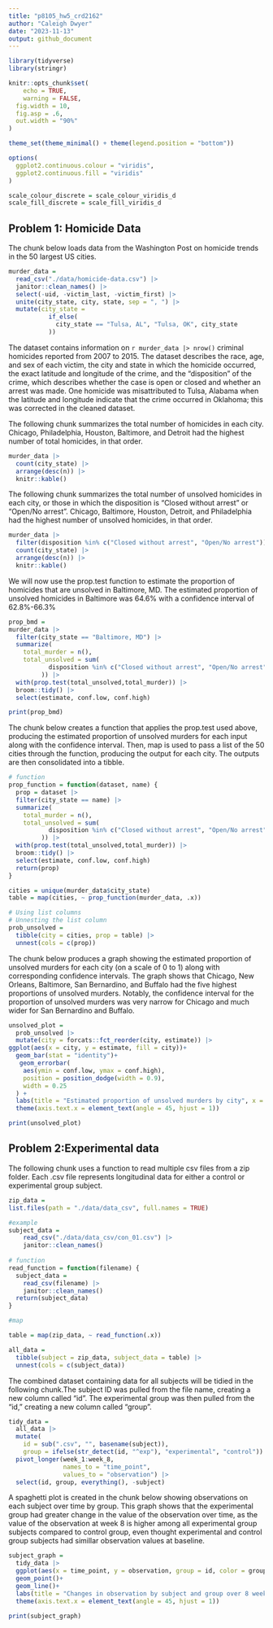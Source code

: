 ```yaml
---
title: "p8105_hw5_crd2162"
author: "Caleigh Dwyer"
date: "2023-11-13"
output: github_document
---
```



```r
library(tidyverse)
library(stringr)

knitr::opts_chunk$set(
	echo = TRUE,
	warning = FALSE,
  fig.width = 10,
  fig.asp = .6,
  out.width = "90%"
)

theme_set(theme_minimal() + theme(legend.position = "bottom"))

options(
  ggplot2.continuous.colour = "viridis",
  ggplot2.continuous.fill = "viridis"
)

scale_colour_discrete = scale_colour_viridis_d
scale_fill_discrete = scale_fill_viridis_d
```

## Problem 1: Homicide Data

The chunk below loads data from the Washington Post on homicide trends in the 50 largest US cities. 

```r
murder_data =
  read_csv("./data/homicide-data.csv") |> 
  janitor::clean_names() |> 
  select(-uid, -victim_last, -victim_first) |> 
  unite(city_state, city, state, sep = ", ") |> 
  mutate(city_state = 
           if_else(
             city_state == "Tulsa, AL", "Tulsa, OK", city_state
           ))
```


The dataset contains information on `r murder_data |> nrow()` criminal homicides reported from 2007 to 2015. The dataset describes the race, age, and sex of each victim, the city and state in which the homicide occurred, the exact latitude and longitude of the crime, and the "disposition" of the crime, which describes whether the case is open or closed and whether an arrest was made. One homicide was misattributed to Tulsa, Alabama when the latitude and longitude indicate that the crime occurred in Oklahoma; this was corrected in the cleaned dataset.

The following chunk summarizes the total number of homicides in each city. Chicago, Philadelphia, Houston, Baltimore, and Detroit had the highest number of total homicides, in that order.

```r
murder_data |> 
  count(city_state) |> 
  arrange(desc(n)) |> 
  knitr::kable()
```

The following chunk summarizes the total number of unsolved homicides in each city, or those in which the disposition is "Closed without arrest" or "Open/No arrest". Chicago, Baltimore, Houston, Detroit, and Philadelphia had the highest number of unsolved homicides, in that order.

```r
murder_data |> 
  filter(disposition %in% c("Closed without arrest", "Open/No arrest")) |> 
  count(city_state) |> 
  arrange(desc(n)) |> 
  knitr::kable()
```

We will now use the prop.test function to estimate the proportion of homicides that are unsolved in Baltimore, MD. The estimated proportion of unsolved homicides in Baltimore was 64.6% with a confidence interval of 62.8%-66.3%

```r
prop_bmd =
murder_data |> 
  filter(city_state == "Baltimore, MD") |> 
  summarize(
    total_murder = n(),
    total_unsolved = sum(
           disposition %in% c("Closed without arrest", "Open/No arrest")
         )) |> 
  with(prop.test(total_unsolved,total_murder)) |> 
  broom::tidy() |> 
  select(estimate, conf.low, conf.high)

print(prop_bmd)

```

The chunk below creates a function that applies the prop.test used above, producing the estimated proportion of unsolved murders for each input along with the confidence interval. Then, map is used to pass a list of the 50 cities through the function, producing the output for each city. The outputs are then consolidated into a tibble.

```r
# function 
prop_function = function(dataset, name) {
  prop = dataset |> 
  filter(city_state == name) |> 
  summarize(
    total_murder = n(),
    total_unsolved = sum(
           disposition %in% c("Closed without arrest", "Open/No arrest")
         )) |> 
  with(prop.test(total_unsolved,total_murder)) |> 
  broom::tidy() |> 
  select(estimate, conf.low, conf.high)
  return(prop)
}

cities = unique(murder_data$city_state)
table = map(cities, ~ prop_function(murder_data, .x))

# Using list columns
# Unnesting the list column
prob_unsolved = 
  tibble(city = cities, prop = table) |> 
  unnest(cols = c(prop))
```

The chunk below produces a graph showing the estimated proportion of unsolved murders for each city (on a scale of 0 to 1) along with corresponding confidence intervals. The graph shows that Chicago, New Orleans, Baltimore, San Bernardino, and Buffalo had the five highest proportions of unsolved murders. Notably, the confidence interval for the proportion of unsolved murders was very narrow for Chicago and much wider for San Bernardino and Buffalo.

```r
unsolved_plot =
  prob_unsolved |> 
  mutate(city = forcats::fct_reorder(city, estimate)) |> 
ggplot(aes(x = city, y = estimate, fill = city))+
  geom_bar(stat = "identity")+
   geom_errorbar(
    aes(ymin = conf.low, ymax = conf.high),
    position = position_dodge(width = 0.9),
    width = 0.25
  ) +
  labs(title = "Estimated proportion of unsolved murders by city", x = "City", y = "Proportion of murders that are unsolved") +
  theme(axis.text.x = element_text(angle = 45, hjust = 1))

print(unsolved_plot)
```


## Problem 2:Experimental data

The following chunk uses a function to read multiple csv files from a zip folder. Each .csv file represents longitudinal data for either a control or experimental group subject.

```r
zip_data =
list.files(path = "./data/data_csv", full.names = TRUE)

#example
subject_data = 
    read_csv("./data/data_csv/con_01.csv") |> 
    janitor::clean_names()
  
# function 
read_function = function(filename) {
  subject_data = 
    read_csv(filename) |> 
    janitor::clean_names()
  return(subject_data)
}

#map

table = map(zip_data, ~ read_function(.x))

all_data = 
  tibble(subject = zip_data, subject_data = table) |> 
  unnest(cols = c(subject_data))

```

The combined dataset containing data for all subjects will be tidied in the following chunk.The subject ID was pulled from the file name, creating a new column called "id". The experimental group was then pulled from the "id," creating a new column called "group". 

```r
tidy_data =
  all_data |> 
  mutate(
    id = sub(".csv", "", basename(subject)),
    group = ifelse(str_detect(id, "^exp"), "experimental", "control")) |> 
  pivot_longer(week_1:week_8,
               names_to = "time_point",
               values_to = "observation") |> 
  select(id, group, everything(), -subject)
```

A spaghetti plot is created in the chunk below showing observations on each subject over time by group. This graph shows that the experimental group had greater change in the value of the observation over time, as the value of the observation at week 8 is higher among all experimental group subjects compared to control group, even thought experimental and control group subjects had simillar observation values at baseline.

```r
subject_graph =
  tidy_data |> 
  ggplot(aes(x = time_point, y = observation, group = id, color = group))+
  geom_point()+
  geom_line()+
  labs(title = "Changes in observation by subject and group over 8 weeks", x = "Week", y = "Observation") +
  theme(axis.text.x = element_text(angle = 45, hjust = 1))

print(subject_graph)
```

